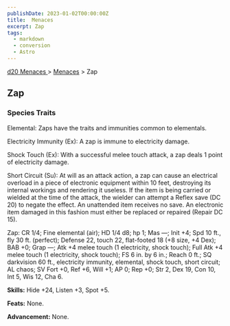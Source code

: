 ```yaml
---
publishDate: 2023-01-02T00:00:00Z
title:  Menaces
excerpt: Zap
tags:
  - markdown
  - conversion
  - Astro
---
```


[ d20 Menaces ](/#menacesD20) > [ Menaces](menaces-d20-menaces-index) > Zap

##  Zap

###  Species Traits

Elemental: Zaps have the traits and immunities common to elementals.

Electricity Immunity (Ex): A zap is immune to electricity damage.

Shock Touch (Ex): With a successful melee touch attack, a zap deals 1 point of
electricity damage.

Short Circuit (Su): At will as an attack action, a zap can cause an electrical
overload in a piece of electronic equipment within 10 feet, destroying its
internal workings and rendering it useless. If the item is being carried or
wielded at the time of the attack, the wielder can attempt a Reflex save (DC
20) to negate the effect. An unattended item receives no save. An electronic
item damaged in this fashion must either be replaced or repaired (Repair DC
15).

Zap: CR 1/4; Fine elemental (air); HD 1/4 d8; hp 1; Mas —; Init +4; Spd 10
ft., fly 30 ft. (perfect); Defense 22, touch 22, flat-footed 18 (+8 size, +4
Dex); BAB +0; Grap —; Atk +4 melee touch (1 electricity, shock touch); Full
Atk +4 melee touch (1 electricity, shock touch); FS 6 in. by 6 in.; Reach 0
ft.; SQ darkvision 60 ft., electricity immunity, elemental, shock touch, short
circuit; AL chaos; SV Fort +0, Ref +6, Will +1; AP 0; Rep +0; Str 2, Dex 19,
Con 10, Int 5, Wis 12, Cha 6.

**Skills:** Hide +24, Listen +3, Spot +5.

**Feats:** None.

**Advancement:** None.

